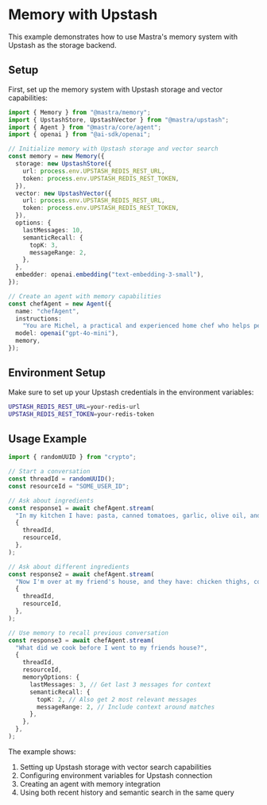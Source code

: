 # Memory with Upstash

This example demonstrates how to use Mastra's memory system with Upstash as the storage backend.

## Setup

First, set up the memory system with Upstash storage and vector capabilities:

```typescript
import { Memory } from "@mastra/memory";
import { UpstashStore, UpstashVector } from "@mastra/upstash";
import { Agent } from "@mastra/core/agent";
import { openai } from "@ai-sdk/openai";

// Initialize memory with Upstash storage and vector search
const memory = new Memory({
  storage: new UpstashStore({
    url: process.env.UPSTASH_REDIS_REST_URL,
    token: process.env.UPSTASH_REDIS_REST_TOKEN,
  }),
  vector: new UpstashVector({
    url: process.env.UPSTASH_REDIS_REST_URL,
    token: process.env.UPSTASH_REDIS_REST_TOKEN,
  }),
  options: {
    lastMessages: 10,
    semanticRecall: {
      topK: 3,
      messageRange: 2,
    },
  },
  embedder: openai.embedding("text-embedding-3-small"),
});

// Create an agent with memory capabilities
const chefAgent = new Agent({
  name: "chefAgent",
  instructions:
    "You are Michel, a practical and experienced home chef who helps people cook great meals with whatever ingredients they have available.",
  model: openai("gpt-4o-mini"),
  memory,
});
```

## Environment Setup

Make sure to set up your Upstash credentials in the environment variables:

```bash
UPSTASH_REDIS_REST_URL=your-redis-url
UPSTASH_REDIS_REST_TOKEN=your-redis-token
```

## Usage Example

```typescript
import { randomUUID } from "crypto";

// Start a conversation
const threadId = randomUUID();
const resourceId = "SOME_USER_ID";

// Ask about ingredients
const response1 = await chefAgent.stream(
  "In my kitchen I have: pasta, canned tomatoes, garlic, olive oil, and some dried herbs (basil and oregano). What can I make?",
  {
    threadId,
    resourceId,
  },
);

// Ask about different ingredients
const response2 = await chefAgent.stream(
  "Now I'm over at my friend's house, and they have: chicken thighs, coconut milk, sweet potatoes, and curry powder.",
  {
    threadId,
    resourceId,
  },
);

// Use memory to recall previous conversation
const response3 = await chefAgent.stream(
  "What did we cook before I went to my friends house?",
  {
    threadId,
    resourceId,
    memoryOptions: {
      lastMessages: 3, // Get last 3 messages for context
      semanticRecall: {
        topK: 2, // Also get 2 most relevant messages
        messageRange: 2, // Include context around matches
      },
    },
  },
);
```

The example shows:

1. Setting up Upstash storage with vector search capabilities
2. Configuring environment variables for Upstash connection
3. Creating an agent with memory integration
4. Using both recent history and semantic search in the same query
